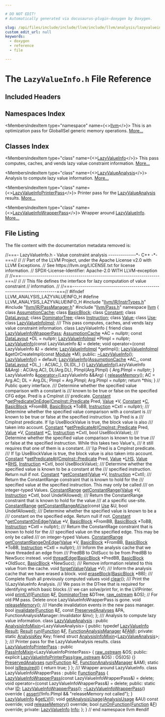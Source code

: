 ```yaml
---

# DO NOT EDIT!
# Automatically generated via docusaurus-plugin-doxygen by Doxygen.

slug: /api/files/include/include/llvm/include/llvm/analysis/lazyvalueinfo-h
custom_edit_url: null
keywords:
  - doxygen
  - reference
  - file

---
```





# The `LazyValueInfo.h` File Reference

<DoxygenPage pluginConfig={pluginConfig}>



## Included Headers

<IncludesList>
<IncludesListItem
  filePath="llvm/IR/InstrTypes.h"
  permalink="/docs/api/files/include/include/llvm/include/llvm/ir/instrtypes-h"
  isLocal="true" />
<IncludesListItem
  filePath="llvm/IR/PassManager.h"
  permalink="/docs/api/files/include/include/llvm/include/llvm/ir/passmanager-h"
  isLocal="true" />
<IncludesListItem
  filePath="llvm/Pass.h"
  permalink="/docs/api/files/include/include/llvm/pass-h"
  isLocal="true" />
</IncludesList>

## Namespaces Index

<MembersIndex>

<MembersIndexItem
  type="namespace"
  name={<><a href="/docs/api/namespaces/llvm">llvm</a></>}>
This is an optimization pass for GlobalISel generic memory operations. <a href="/docs/api/namespaces/llvm/#details">More...</a>
</MembersIndexItem>

</MembersIndex>

## Classes Index

<MembersIndex>

<MembersIndexItem
  type="class"
  name={<><a href="/docs/api/classes/llvm/lazyvalueinfo">LazyValueInfo</a></>}>
This pass computes, caches, and vends lazy value constraint information. <a href="/docs/api/classes/llvm/lazyvalueinfo/#details">More...</a>
</MembersIndexItem>

<MembersIndexItem
  type="class"
  name={<><a href="/docs/api/classes/llvm/lazyvalueanalysis">LazyValueAnalysis</a></>}>
Analysis to compute lazy value information. <a href="/docs/api/classes/llvm/lazyvalueanalysis/#details">More...</a>
</MembersIndexItem>

<MembersIndexItem
  type="class"
  name={<><a href="/docs/api/classes/llvm/lazyvalueinfoprinterpass">LazyValueInfoPrinterPass</a></>}>
Printer pass for the <a href="/docs/api/classes/llvm/lazyvalueanalysis">LazyValueAnalysis</a> results. <a href="/docs/api/classes/llvm/lazyvalueinfoprinterpass/#details">More...</a>
</MembersIndexItem>

<MembersIndexItem
  type="class"
  name={<><a href="/docs/api/classes/llvm/lazyvalueinfowrapperpass">LazyValueInfoWrapperPass</a></>}>
Wrapper around <a href="/docs/api/classes/llvm/lazyvalueinfo">LazyValueInfo</a>. <a href="/docs/api/classes/llvm/lazyvalueinfowrapperpass/#details">More...</a>
</MembersIndexItem>

</MembersIndex>


## File Listing

The file content with the documentation metadata removed is:

<ProgramListing>

<Link id="l00001" /><CodeLine lineNumber="1"><span class="doxyHighlightComment">//===- LazyValueInfo.h - Value constraint analysis --------------&#42;- C++ -&#42;-===//</span></CodeLine>
<Link id="l00002" /><CodeLine lineNumber="2"><span class="doxyHighlightComment">//</span></CodeLine>
<Link id="l00003" /><CodeLine lineNumber="3"><span class="doxyHighlightComment">// Part of the LLVM Project, under the Apache License v2.0 with LLVM Exceptions.</span></CodeLine>
<Link id="l00004" /><CodeLine lineNumber="4"><span class="doxyHighlightComment">// See https://llvm.org/LICENSE.txt for license information.</span></CodeLine>
<Link id="l00005" /><CodeLine lineNumber="5"><span class="doxyHighlightComment">// SPDX-License-Identifier: Apache-2.0 WITH LLVM-exception</span></CodeLine>
<Link id="l00006" /><CodeLine lineNumber="6"><span class="doxyHighlightComment">//</span></CodeLine>
<Link id="l00007" /><CodeLine lineNumber="7"><span class="doxyHighlightComment">//===----------------------------------------------------------------------===//</span></CodeLine>
<Link id="l00008" /><CodeLine lineNumber="8"><span class="doxyHighlightComment">//</span></CodeLine>
<Link id="l00009" /><CodeLine lineNumber="9"><span class="doxyHighlightComment">// This file defines the interface for lazy computation of value constraint</span></CodeLine>
<Link id="l00010" /><CodeLine lineNumber="10"><span class="doxyHighlightComment">// information.</span></CodeLine>
<Link id="l00011" /><CodeLine lineNumber="11"><span class="doxyHighlightComment">//</span></CodeLine>
<Link id="l00012" /><CodeLine lineNumber="12"><span class="doxyHighlightComment">//===----------------------------------------------------------------------===//</span></CodeLine>
<Link id="l00013" /><CodeLine lineNumber="13"></CodeLine>
<Link id="l00014" /><CodeLine lineNumber="14"><span class="doxyHighlightPreprocessor">#ifndef LLVM&#95;ANALYSIS&#95;LAZYVALUEINFO&#95;H</span></CodeLine>
<Link id="l00015" /><CodeLine lineNumber="15"><span class="doxyHighlightPreprocessor">#define LLVM&#95;ANALYSIS&#95;LAZYVALUEINFO&#95;H</span></CodeLine>
<Link id="l00016" /><CodeLine lineNumber="16"></CodeLine>
<Link id="l00017" /><CodeLine lineNumber="17"><span class="doxyHighlightPreprocessor">#include &quot;<a href="/docs/api/files/include/include/llvm/include/llvm/ir/instrtypes-h">llvm/IR/InstrTypes.h</a>&quot;</span></CodeLine>
<Link id="l00018" /><CodeLine lineNumber="18"><span class="doxyHighlightPreprocessor">#include &quot;<a href="/docs/api/files/include/include/llvm/include/llvm/ir/passmanager-h">llvm/IR/PassManager.h</a>&quot;</span></CodeLine>
<Link id="l00019" /><CodeLine lineNumber="19"><span class="doxyHighlightPreprocessor">#include &quot;<a href="/docs/api/files/include/include/llvm/pass-h">llvm/Pass.h</a>&quot;</span></CodeLine>
<Link id="l00020" /><CodeLine lineNumber="20"></CodeLine>
<Link id="l00021" /><CodeLine lineNumber="21"><span class="doxyHighlightKeyword">namespace </span><span class="doxyHighlight"><a href="/docs/api/namespaces/llvm">llvm</a> &#123;</span></CodeLine>
<Link id="l00022" /><CodeLine lineNumber="22"><span class="doxyHighlight">  </span><span class="doxyHighlightKeyword">class </span><span class="doxyHighlight"><a href="/docs/api/classes/llvm/assumptioncache">AssumptionCache</a>;</span></CodeLine>
<Link id="l00023" /><CodeLine lineNumber="23"><span class="doxyHighlight">  </span><span class="doxyHighlightKeyword">class </span><span class="doxyHighlight"><a href="/docs/api/classes/llvm/basicblock">BasicBlock</a>;</span></CodeLine>
<Link id="l00024" /><CodeLine lineNumber="24"><span class="doxyHighlight">  </span><span class="doxyHighlightKeyword">class </span><span class="doxyHighlight"><a href="/docs/api/classes/llvm/constant">Constant</a>;</span></CodeLine>
<Link id="l00025" /><CodeLine lineNumber="25"><span class="doxyHighlight">  </span><span class="doxyHighlightKeyword">class </span><span class="doxyHighlight"><a href="/docs/api/classes/llvm/datalayout">DataLayout</a>;</span></CodeLine>
<Link id="l00026" /><CodeLine lineNumber="26"><span class="doxyHighlight">  </span><span class="doxyHighlightKeyword">class </span><span class="doxyHighlight"><a href="/docs/api/classes/llvm/dominatortree">DominatorTree</a>;</span></CodeLine>
<Link id="l00027" /><CodeLine lineNumber="27"><span class="doxyHighlight">  </span><span class="doxyHighlightKeyword">class </span><span class="doxyHighlight"><a href="/docs/api/classes/llvm/instruction">Instruction</a>;</span></CodeLine>
<Link id="l00028" /><CodeLine lineNumber="28"><span class="doxyHighlight">  </span><span class="doxyHighlightKeyword">class </span><span class="doxyHighlight"><a href="/docs/api/classes/llvm/value">Value</a>;</span></CodeLine>
<Link id="l00029" /><CodeLine lineNumber="29"><span class="doxyHighlight">  </span><span class="doxyHighlightKeyword">class </span><span class="doxyHighlight"><a href="/docs/api/classes/llvm/use">Use</a>;</span></CodeLine>
<Link id="l00030" /><CodeLine lineNumber="30"><span class="doxyHighlight">  </span><span class="doxyHighlightKeyword">class </span><span class="doxyHighlight"><a href="/docs/api/classes/llvm/lazyvalueinfoimpl">LazyValueInfoImpl</a>;</span></CodeLine>
<Link id="l00031" /><CodeLine lineNumber="31"><span class="doxyHighlightComment">  /// This pass computes, caches, and vends lazy value constraint information.</span></CodeLine>
<Link id="l00032" /><CodeLine lineNumber="32" lineLink="/docs/api/classes/llvm/lazyvalueinfo"><span class="doxyHighlight">  </span><span class="doxyHighlightKeyword">class </span><span class="doxyHighlight">LazyValueInfo &#123;</span></CodeLine>
<Link id="l00033" /><CodeLine lineNumber="33" lineLink="/docs/api/classes/llvm/lazyvalueinfo/#ab66e665e7119b7440e0c7d03a270afe8"><span class="doxyHighlight">    </span><span class="doxyHighlightKeyword">friend</span><span class="doxyHighlight"> </span><span class="doxyHighlightKeyword">class </span><span class="doxyHighlight"><a href="/docs/api/classes/llvm/lazyvalueinfo/#ab66e665e7119b7440e0c7d03a270afe8">LazyValueInfoWrapperPass</a>;</span></CodeLine>
<Link id="l00034" /><CodeLine lineNumber="34"><span class="doxyHighlight">    <a href="/docs/api/classes/llvm/assumptioncache">AssumptionCache</a> &#42;AC = </span><span class="doxyHighlightKeyword">nullptr</span><span class="doxyHighlight">;</span></CodeLine>
<Link id="l00035" /><CodeLine lineNumber="35"><span class="doxyHighlight">    </span><span class="doxyHighlightKeyword">const</span><span class="doxyHighlight"> <a href="/docs/api/classes/llvm/datalayout">DataLayout</a> &#42;DL = </span><span class="doxyHighlightKeyword">nullptr</span><span class="doxyHighlight">;</span></CodeLine>
<Link id="l00036" /><CodeLine lineNumber="36"><span class="doxyHighlight">    <a href="/docs/api/classes/llvm/lazyvalueinfoimpl">LazyValueInfoImpl</a> &#42;PImpl = </span><span class="doxyHighlightKeyword">nullptr</span><span class="doxyHighlight">;</span></CodeLine>
<Link id="l00037" /><CodeLine lineNumber="37"><span class="doxyHighlight">    <a href="/docs/api/classes/llvm/lazyvalueinfo/#aa3d4fcece53c6dac2991a8a201442f8d">LazyValueInfo</a>(</span><span class="doxyHighlightKeyword">const</span><span class="doxyHighlight"> LazyValueInfo &amp;) = </span><span class="doxyHighlightKeyword">delete</span><span class="doxyHighlight">;</span></CodeLine>
<Link id="l00038" /><CodeLine lineNumber="38"><span class="doxyHighlight">    </span><span class="doxyHighlightKeywordType">void</span><span class="doxyHighlight"> operator=(</span><span class="doxyHighlightKeyword">const</span><span class="doxyHighlight"> LazyValueInfo &amp;) = </span><span class="doxyHighlightKeyword">delete</span><span class="doxyHighlight">;</span></CodeLine>
<Link id="l00039" /><CodeLine lineNumber="39"></CodeLine>
<Link id="l00040" /><CodeLine lineNumber="40"><span class="doxyHighlight">    <a href="/docs/api/classes/llvm/lazyvalueinfoimpl">LazyValueInfoImpl</a> &#42;getImpl();</span></CodeLine>
<Link id="l00041" /><CodeLine lineNumber="41"><span class="doxyHighlight">    <a href="/docs/api/classes/llvm/lazyvalueinfoimpl">LazyValueInfoImpl</a> &amp;getOrCreateImpl(</span><span class="doxyHighlightKeyword">const</span><span class="doxyHighlight"> <a href="/docs/api/classes/llvm/module">Module</a> &#42;M);</span></CodeLine>
<Link id="l00042" /><CodeLine lineNumber="42"></CodeLine>
<Link id="l00043" /><CodeLine lineNumber="43"><span class="doxyHighlight">  </span><span class="doxyHighlightKeyword">public</span><span class="doxyHighlight">:</span></CodeLine>
<Link id="l00044" /><CodeLine lineNumber="44"><span class="doxyHighlight">    <a href="/docs/api/classes/llvm/lazyvalueinfo/#add1198ec23aa2d3e13ac75782d5003d8">~LazyValueInfo</a>();</span></CodeLine>
<Link id="l00045" /><CodeLine lineNumber="45" lineLink="/docs/api/classes/llvm/lazyvalueinfo/#aa3d4fcece53c6dac2991a8a201442f8d"><span class="doxyHighlight">    <a href="/docs/api/classes/llvm/lazyvalueinfo/#aa3d4fcece53c6dac2991a8a201442f8d">LazyValueInfo</a>() = </span><span class="doxyHighlightKeywordFlow">default</span><span class="doxyHighlight">;</span></CodeLine>
<Link id="l00046" /><CodeLine lineNumber="46" lineLink="/docs/api/classes/llvm/lazyvalueinfo/#a1663f39f9bc1e55895e78b9971aaa7f5"><span class="doxyHighlight">    <a href="/docs/api/classes/llvm/lazyvalueinfo/#a1663f39f9bc1e55895e78b9971aaa7f5">LazyValueInfo</a>(<a href="/docs/api/classes/llvm/assumptioncache">AssumptionCache</a> &#42;AC&#95;, </span><span class="doxyHighlightKeyword">const</span><span class="doxyHighlight"> <a href="/docs/api/classes/llvm/datalayout">DataLayout</a> &#42;DL&#95;)</span></CodeLine>
<Link id="l00047" /><CodeLine lineNumber="47"><span class="doxyHighlight">        : AC(AC&#95;), DL(DL&#95;) &#123;&#125;</span></CodeLine>
<Link id="l00048" /><CodeLine lineNumber="48" lineLink="/docs/api/classes/llvm/lazyvalueinfo/#a250e2c308ef8ff25bd774a62ee6255f4"><span class="doxyHighlight">    <a href="/docs/api/classes/llvm/lazyvalueinfo/#a250e2c308ef8ff25bd774a62ee6255f4">LazyValueInfo</a>(LazyValueInfo &amp;&amp;Arg)</span></CodeLine>
<Link id="l00049" /><CodeLine lineNumber="49"><span class="doxyHighlight">        : AC(Arg.AC), DL(Arg.DL), PImpl(Arg.PImpl) &#123;</span></CodeLine>
<Link id="l00050" /><CodeLine lineNumber="50"><span class="doxyHighlight">      Arg.PImpl = </span><span class="doxyHighlightKeyword">nullptr</span><span class="doxyHighlight">;</span></CodeLine>
<Link id="l00051" /><CodeLine lineNumber="51"><span class="doxyHighlight">    &#125;</span></CodeLine>
<Link id="l00052" /><CodeLine lineNumber="52" lineLink="/docs/api/classes/llvm/lazyvalueinfo/#a03cdbdc56c6233d8da1efbc253815168"><span class="doxyHighlight">    LazyValueInfo &amp;<a href="/docs/api/classes/llvm/lazyvalueinfo/#a03cdbdc56c6233d8da1efbc253815168">operator=</a>(LazyValueInfo &amp;&amp;Arg) &#123;</span></CodeLine>
<Link id="l00053" /><CodeLine lineNumber="53"><span class="doxyHighlight">      <a href="/docs/api/classes/llvm/lazyvalueinfo/#a308f229a14ee4bee15e17765ff4305d4">releaseMemory</a>();</span></CodeLine>
<Link id="l00054" /><CodeLine lineNumber="54"><span class="doxyHighlight">      AC = Arg.AC;</span></CodeLine>
<Link id="l00055" /><CodeLine lineNumber="55"><span class="doxyHighlight">      DL = Arg.DL;</span></CodeLine>
<Link id="l00056" /><CodeLine lineNumber="56"><span class="doxyHighlight">      PImpl = Arg.PImpl;</span></CodeLine>
<Link id="l00057" /><CodeLine lineNumber="57"><span class="doxyHighlight">      Arg.PImpl = </span><span class="doxyHighlightKeyword">nullptr</span><span class="doxyHighlight">;</span></CodeLine>
<Link id="l00058" /><CodeLine lineNumber="58"><span class="doxyHighlight">      </span><span class="doxyHighlightKeywordFlow">return</span><span class="doxyHighlight"> &#42;</span><span class="doxyHighlightKeyword">this</span><span class="doxyHighlight">;</span></CodeLine>
<Link id="l00059" /><CodeLine lineNumber="59"><span class="doxyHighlight">    &#125;</span></CodeLine>
<Link id="l00060" /><CodeLine lineNumber="60"></CodeLine>
<Link id="l00061" /><CodeLine lineNumber="61"><span class="doxyHighlight">    </span><span class="doxyHighlightComment">// Public query interface.</span></CodeLine>
<Link id="l00062" /><CodeLine lineNumber="62"></CodeLine>
<Link id="l00063" /><CodeLine lineNumber="63"><span class="doxyHighlightComment">    /// Determine whether the specified value comparison with a constant is</span></CodeLine>
<Link id="l00064" /><CodeLine lineNumber="64"><span class="doxyHighlightComment">    /// known to be true or false on the specified CFG edge. Pred is a CmpInst</span></CodeLine>
<Link id="l00065" /><CodeLine lineNumber="65"><span class="doxyHighlightComment">    /// predicate.</span></CodeLine>
<Link id="l00066" /><CodeLine lineNumber="66"><span class="doxyHighlight">    <a href="/docs/api/classes/llvm/constant">Constant</a> &#42;<a href="/docs/api/classes/llvm/lazyvalueinfo/#a30223a7e41ce3064f9d85b3fe3ee7005">getPredicateOnEdge</a>(<a href="/docs/api/classes/llvm/cmpinst/#a2be3583dac92a031fa1458d4d992c78b">CmpInst::Predicate</a> Pred, <a href="/docs/api/classes/llvm/value">Value</a> &#42;V, <a href="/docs/api/classes/llvm/constant">Constant</a> &#42;<a href="/docs/api/namespaces/llvm/callingconv/#ac6aa1387c4375260e2468eb5a77fdb4cafd841a49aec1539bc88abc8ff9e170fb">C</a>,</span></CodeLine>
<Link id="l00067" /><CodeLine lineNumber="67"><span class="doxyHighlight">                                 <a href="/docs/api/classes/llvm/basicblock">BasicBlock</a> &#42;FromBB, <a href="/docs/api/classes/llvm/basicblock">BasicBlock</a> &#42;ToBB,</span></CodeLine>
<Link id="l00068" /><CodeLine lineNumber="68"><span class="doxyHighlight">                                 <a href="/docs/api/classes/llvm/instruction">Instruction</a> &#42;CxtI = </span><span class="doxyHighlightKeyword">nullptr</span><span class="doxyHighlight">);</span></CodeLine>
<Link id="l00069" /><CodeLine lineNumber="69"></CodeLine>
<Link id="l00070" /><CodeLine lineNumber="70"><span class="doxyHighlightComment">    /// Determine whether the specified value comparison with a constant is</span></CodeLine>
<Link id="l00071" /><CodeLine lineNumber="71"><span class="doxyHighlightComment">    /// known to be true or false at the specified instruction. \\p Pred is a</span></CodeLine>
<Link id="l00072" /><CodeLine lineNumber="72"><span class="doxyHighlightComment">    /// CmpInst predicate. If \\p UseBlockValue is true, the block value is also</span></CodeLine>
<Link id="l00073" /><CodeLine lineNumber="73"><span class="doxyHighlightComment">    /// taken into account.</span></CodeLine>
<Link id="l00074" /><CodeLine lineNumber="74"><span class="doxyHighlight">    <a href="/docs/api/classes/llvm/constant">Constant</a> &#42;<a href="/docs/api/classes/llvm/lazyvalueinfo/#ad10df0e6ccca0fc951b845e3a007e385">getPredicateAt</a>(<a href="/docs/api/classes/llvm/cmpinst/#a2be3583dac92a031fa1458d4d992c78b">CmpInst::Predicate</a> Pred, <a href="/docs/api/classes/llvm/value">Value</a> &#42;V, <a href="/docs/api/classes/llvm/constant">Constant</a> &#42;<a href="/docs/api/namespaces/llvm/callingconv/#ac6aa1387c4375260e2468eb5a77fdb4cafd841a49aec1539bc88abc8ff9e170fb">C</a>,</span></CodeLine>
<Link id="l00075" /><CodeLine lineNumber="75"><span class="doxyHighlight">                             <a href="/docs/api/classes/llvm/instruction">Instruction</a> &#42;CxtI, </span><span class="doxyHighlightKeywordType">bool</span><span class="doxyHighlight"> UseBlockValue);</span></CodeLine>
<Link id="l00076" /><CodeLine lineNumber="76"></CodeLine>
<Link id="l00077" /><CodeLine lineNumber="77"><span class="doxyHighlightComment">    /// Determine whether the specified value comparison is known to be true</span></CodeLine>
<Link id="l00078" /><CodeLine lineNumber="78"><span class="doxyHighlightComment">    /// or false at the specified instruction. While this takes two Value&#39;s,</span></CodeLine>
<Link id="l00079" /><CodeLine lineNumber="79"><span class="doxyHighlightComment">    /// it still requires that one of them is a constant.</span></CodeLine>
<Link id="l00080" /><CodeLine lineNumber="80"><span class="doxyHighlightComment">    /// \\p Pred is a CmpInst predicate.</span></CodeLine>
<Link id="l00081" /><CodeLine lineNumber="81"><span class="doxyHighlightComment">    /// If \\p UseBlockValue is true, the block value is also taken into account.</span></CodeLine>
<Link id="l00082" /><CodeLine lineNumber="82"><span class="doxyHighlight">    <a href="/docs/api/classes/llvm/constant">Constant</a> &#42;<a href="/docs/api/classes/llvm/lazyvalueinfo/#ad10df0e6ccca0fc951b845e3a007e385">getPredicateAt</a>(<a href="/docs/api/classes/llvm/cmpinst/#a2be3583dac92a031fa1458d4d992c78b">CmpInst::Predicate</a> Pred, <a href="/docs/api/classes/llvm/value">Value</a> &#42;<a href="/docs/api/files/lib/lib/target/lib/target/x86/x86partialreduction-cpp/#a9e1483f7215664a2315c53c3558d9a8d">LHS</a>, <a href="/docs/api/classes/llvm/value">Value</a> &#42;<a href="/docs/api/files/lib/lib/target/lib/target/x86/x86partialreduction-cpp/#a87b8bfbbe9d8f7146d7f20a5fb42efd0">RHS</a>,</span></CodeLine>
<Link id="l00083" /><CodeLine lineNumber="83"><span class="doxyHighlight">                             <a href="/docs/api/classes/llvm/instruction">Instruction</a> &#42;CxtI, </span><span class="doxyHighlightKeywordType">bool</span><span class="doxyHighlight"> UseBlockValue);</span></CodeLine>
<Link id="l00084" /><CodeLine lineNumber="84"></CodeLine>
<Link id="l00085" /><CodeLine lineNumber="85"><span class="doxyHighlightComment">    /// Determine whether the specified value is known to be a constant at the</span></CodeLine>
<Link id="l00086" /><CodeLine lineNumber="86"><span class="doxyHighlightComment">    /// specified instruction. Return null if not.</span></CodeLine>
<Link id="l00087" /><CodeLine lineNumber="87"><span class="doxyHighlight">    <a href="/docs/api/classes/llvm/constant">Constant</a> &#42;<a href="/docs/api/classes/llvm/lazyvalueinfo/#a8da33528c75f7337a0a4b87118c63340">getConstant</a>(<a href="/docs/api/classes/llvm/value">Value</a> &#42;V, <a href="/docs/api/classes/llvm/instruction">Instruction</a> &#42;CxtI);</span></CodeLine>
<Link id="l00088" /><CodeLine lineNumber="88"></CodeLine>
<Link id="l00089" /><CodeLine lineNumber="89"><span class="doxyHighlightComment">    /// Return the ConstantRange constraint that is known to hold for the</span></CodeLine>
<Link id="l00090" /><CodeLine lineNumber="90"><span class="doxyHighlightComment">    /// specified value at the specified instruction. This may only be called</span></CodeLine>
<Link id="l00091" /><CodeLine lineNumber="91"><span class="doxyHighlightComment">    /// on integer-typed Values.</span></CodeLine>
<Link id="l00092" /><CodeLine lineNumber="92"><span class="doxyHighlight">    <a href="/docs/api/classes/llvm/constantrange">ConstantRange</a> <a href="/docs/api/classes/llvm/lazyvalueinfo/#a250c3d5c704c7c596ec914c18c40fbc2">getConstantRange</a>(<a href="/docs/api/classes/llvm/value">Value</a> &#42;V, <a href="/docs/api/classes/llvm/instruction">Instruction</a> &#42;CxtI,</span></CodeLine>
<Link id="l00093" /><CodeLine lineNumber="93"><span class="doxyHighlight">                                   </span><span class="doxyHighlightKeywordType">bool</span><span class="doxyHighlight"> UndefAllowed);</span></CodeLine>
<Link id="l00094" /><CodeLine lineNumber="94"></CodeLine>
<Link id="l00095" /><CodeLine lineNumber="95"><span class="doxyHighlightComment">    /// Return the ConstantRange constraint that is known to hold for the value</span></CodeLine>
<Link id="l00096" /><CodeLine lineNumber="96"><span class="doxyHighlightComment">    /// at a specific use-site.</span></CodeLine>
<Link id="l00097" /><CodeLine lineNumber="97"><span class="doxyHighlight">    <a href="/docs/api/classes/llvm/constantrange">ConstantRange</a> <a href="/docs/api/classes/llvm/lazyvalueinfo/#a1ecd1ab10f1256c5bee58550b3b669c6">getConstantRangeAtUse</a>(</span><span class="doxyHighlightKeyword">const</span><span class="doxyHighlight"> <a href="/docs/api/classes/llvm/use">Use</a> &amp;U, </span><span class="doxyHighlightKeywordType">bool</span><span class="doxyHighlight"> UndefAllowed);</span></CodeLine>
<Link id="l00098" /><CodeLine lineNumber="98"></CodeLine>
<Link id="l00099" /><CodeLine lineNumber="99"><span class="doxyHighlightComment">    /// Determine whether the specified value is known to be a</span></CodeLine>
<Link id="l00100" /><CodeLine lineNumber="100"><span class="doxyHighlightComment">    /// constant on the specified edge.  Return null if not.</span></CodeLine>
<Link id="l00101" /><CodeLine lineNumber="101"><span class="doxyHighlight">    <a href="/docs/api/classes/llvm/constant">Constant</a> &#42;<a href="/docs/api/classes/llvm/lazyvalueinfo/#a4185eb721dbdc35f95d06445db6ad5e8">getConstantOnEdge</a>(<a href="/docs/api/classes/llvm/value">Value</a> &#42;V, <a href="/docs/api/classes/llvm/basicblock">BasicBlock</a> &#42;FromBB, <a href="/docs/api/classes/llvm/basicblock">BasicBlock</a> &#42;ToBB,</span></CodeLine>
<Link id="l00102" /><CodeLine lineNumber="102"><span class="doxyHighlight">                                <a href="/docs/api/classes/llvm/instruction">Instruction</a> &#42;CxtI = </span><span class="doxyHighlightKeyword">nullptr</span><span class="doxyHighlight">);</span></CodeLine>
<Link id="l00103" /><CodeLine lineNumber="103"></CodeLine>
<Link id="l00104" /><CodeLine lineNumber="104"><span class="doxyHighlightComment">    /// Return the ConstantRage constraint that is known to hold for the</span></CodeLine>
<Link id="l00105" /><CodeLine lineNumber="105"><span class="doxyHighlightComment">    /// specified value on the specified edge. This may be only be called</span></CodeLine>
<Link id="l00106" /><CodeLine lineNumber="106"><span class="doxyHighlightComment">    /// on integer-typed Values.</span></CodeLine>
<Link id="l00107" /><CodeLine lineNumber="107"><span class="doxyHighlight">    <a href="/docs/api/classes/llvm/constantrange">ConstantRange</a> <a href="/docs/api/classes/llvm/lazyvalueinfo/#a6682d705e47b188e795f7f41a0cc6896">getConstantRangeOnEdge</a>(<a href="/docs/api/classes/llvm/value">Value</a> &#42;V, <a href="/docs/api/classes/llvm/basicblock">BasicBlock</a> &#42;FromBB,</span></CodeLine>
<Link id="l00108" /><CodeLine lineNumber="108"><span class="doxyHighlight">                                         <a href="/docs/api/classes/llvm/basicblock">BasicBlock</a> &#42;ToBB,</span></CodeLine>
<Link id="l00109" /><CodeLine lineNumber="109"><span class="doxyHighlight">                                         <a href="/docs/api/classes/llvm/instruction">Instruction</a> &#42;CxtI = </span><span class="doxyHighlightKeyword">nullptr</span><span class="doxyHighlight">);</span></CodeLine>
<Link id="l00110" /><CodeLine lineNumber="110"></CodeLine>
<Link id="l00111" /><CodeLine lineNumber="111"><span class="doxyHighlightComment">    /// Inform the analysis cache that we have threaded an edge from</span></CodeLine>
<Link id="l00112" /><CodeLine lineNumber="112"><span class="doxyHighlightComment">    /// PredBB to OldSucc to be from PredBB to NewSucc instead.</span></CodeLine>
<Link id="l00113" /><CodeLine lineNumber="113"><span class="doxyHighlight">    </span><span class="doxyHighlightKeywordType">void</span><span class="doxyHighlight"> <a href="/docs/api/classes/llvm/lazyvalueinfo/#a2d8882611ee8586792f878c7e5d887d7">threadEdge</a>(<a href="/docs/api/classes/llvm/basicblock">BasicBlock</a> &#42;PredBB, <a href="/docs/api/classes/llvm/basicblock">BasicBlock</a> &#42;OldSucc,</span></CodeLine>
<Link id="l00114" /><CodeLine lineNumber="114"><span class="doxyHighlight">                    <a href="/docs/api/classes/llvm/basicblock">BasicBlock</a> &#42;NewSucc);</span></CodeLine>
<Link id="l00115" /><CodeLine lineNumber="115"></CodeLine>
<Link id="l00116" /><CodeLine lineNumber="116"><span class="doxyHighlightComment">    /// Remove information related to this value from the cache.</span></CodeLine>
<Link id="l00117" /><CodeLine lineNumber="117"><span class="doxyHighlight">    </span><span class="doxyHighlightKeywordType">void</span><span class="doxyHighlight"> <a href="/docs/api/classes/llvm/lazyvalueinfo/#a92729d52cb73005cc1958e9f13d7e419">forgetValue</a>(<a href="/docs/api/classes/llvm/value">Value</a> &#42;V);</span></CodeLine>
<Link id="l00118" /><CodeLine lineNumber="118"></CodeLine>
<Link id="l00119" /><CodeLine lineNumber="119"><span class="doxyHighlightComment">    /// Inform the analysis cache that we have erased a block.</span></CodeLine>
<Link id="l00120" /><CodeLine lineNumber="120"><span class="doxyHighlight">    </span><span class="doxyHighlightKeywordType">void</span><span class="doxyHighlight"> <a href="/docs/api/classes/llvm/lazyvalueinfo/#a18a487981cb352f48a5328f9dfa39390">eraseBlock</a>(<a href="/docs/api/classes/llvm/basicblock">BasicBlock</a> &#42;BB);</span></CodeLine>
<Link id="l00121" /><CodeLine lineNumber="121"></CodeLine>
<Link id="l00122" /><CodeLine lineNumber="122"><span class="doxyHighlightComment">    /// Complete flush all previously computed values</span></CodeLine>
<Link id="l00123" /><CodeLine lineNumber="123"><span class="doxyHighlight">    </span><span class="doxyHighlightKeywordType">void</span><span class="doxyHighlight"> <a href="/docs/api/classes/llvm/lazyvalueinfo/#accd67e3237b616c6fd136e92031cdf48">clear</a>();</span></CodeLine>
<Link id="l00124" /><CodeLine lineNumber="124"></CodeLine>
<Link id="l00125" /><CodeLine lineNumber="125"><span class="doxyHighlightComment">    /// Print the \\LazyValueInfo Analysis.</span></CodeLine>
<Link id="l00126" /><CodeLine lineNumber="126"><span class="doxyHighlightComment">    /// We pass in the DTree that is required for identifying which basic blocks</span></CodeLine>
<Link id="l00127" /><CodeLine lineNumber="127"><span class="doxyHighlightComment">    /// we can solve/print for, in the LVIPrinter.</span></CodeLine>
<Link id="l00128" /><CodeLine lineNumber="128"><span class="doxyHighlight">    </span><span class="doxyHighlightKeywordType">void</span><span class="doxyHighlight"> <a href="/docs/api/classes/llvm/lazyvalueinfo/#a8df6d420a4e99513809bdb39ca9eb035">printLVI</a>(<a href="/docs/api/classes/llvm/function">Function</a> &amp;<a href="/docs/api/files/lib/lib/support/md5-cpp/#a96d73bbd7af15cb1fc38c3f4a3bd82e9">F</a>, <a href="/docs/api/classes/llvm/dominatortree">DominatorTree</a> &amp;DTree, <a href="/docs/api/classes/llvm/raw-ostream">raw&#95;ostream</a> &amp;OS);</span></CodeLine>
<Link id="l00129" /><CodeLine lineNumber="129"></CodeLine>
<Link id="l00130" /><CodeLine lineNumber="130"><span class="doxyHighlight">    </span><span class="doxyHighlightComment">// For old PM pass. Delete once LazyValueInfoWrapperPass is gone.</span></CodeLine>
<Link id="l00131" /><CodeLine lineNumber="131"><span class="doxyHighlight">    </span><span class="doxyHighlightKeywordType">void</span><span class="doxyHighlight"> <a href="/docs/api/classes/llvm/lazyvalueinfo/#a308f229a14ee4bee15e17765ff4305d4">releaseMemory</a>();</span></CodeLine>
<Link id="l00132" /><CodeLine lineNumber="132"></CodeLine>
<Link id="l00133" /><CodeLine lineNumber="133"><span class="doxyHighlightComment">    /// Handle invalidation events in the new pass manager.</span></CodeLine>
<Link id="l00134" /><CodeLine lineNumber="134"><span class="doxyHighlight">    </span><span class="doxyHighlightKeywordType">bool</span><span class="doxyHighlight"> <a href="/docs/api/classes/llvm/lazyvalueinfo/#ae4dba96048be25f29b0ea6d715e873b2">invalidate</a>(<a href="/docs/api/classes/llvm/function">Function</a> &amp;<a href="/docs/api/files/lib/lib/support/md5-cpp/#a96d73bbd7af15cb1fc38c3f4a3bd82e9">F</a>, </span><span class="doxyHighlightKeyword">const</span><span class="doxyHighlight"> <a href="/docs/api/classes/llvm/preservedanalyses">PreservedAnalyses</a> &amp;PA,</span></CodeLine>
<Link id="l00135" /><CodeLine lineNumber="135"><span class="doxyHighlight">                    FunctionAnalysisManager::Invalidator &amp;Inv);</span></CodeLine>
<Link id="l00136" /><CodeLine lineNumber="136"><span class="doxyHighlight">  &#125;;</span></CodeLine>
<Link id="l00137" /><CodeLine lineNumber="137"></CodeLine>
<Link id="l00138" /><CodeLine lineNumber="138"><span class="doxyHighlightComment">/// Analysis to compute lazy value information.</span></CodeLine>
<Link id="l00139" /><CodeLine lineNumber="139" lineLink="/docs/api/classes/llvm/lazyvalueanalysis"><span class="doxyHighlightKeyword">class </span><span class="doxyHighlight"><a href="/docs/api/classes/llvm/lazyvalueanalysis">LazyValueAnalysis</a> : </span><span class="doxyHighlightKeyword">public</span><span class="doxyHighlight"> <a href="/docs/api/structs/llvm/analysisinfomixin">AnalysisInfoMixin</a>&lt;LazyValueAnalysis&gt; &#123;</span></CodeLine>
<Link id="l00140" /><CodeLine lineNumber="140"><span class="doxyHighlightKeyword">public</span><span class="doxyHighlight">:</span></CodeLine>
<Link id="l00141" /><CodeLine lineNumber="141" lineLink="/docs/api/classes/llvm/lazyvalueanalysis/#a391dd4b00306f20f2c13a124deeaf856"><span class="doxyHighlight">  </span><span class="doxyHighlightKeyword">typedef</span><span class="doxyHighlight"> <a href="/docs/api/classes/llvm/lazyvalueinfo">LazyValueInfo</a> <a href="/docs/api/classes/llvm/lazyvalueanalysis/#a391dd4b00306f20f2c13a124deeaf856">Result</a>;</span></CodeLine>
<Link id="l00142" /><CodeLine lineNumber="142"><span class="doxyHighlight">  <a href="/docs/api/classes/llvm/lazyvalueanalysis/#a391dd4b00306f20f2c13a124deeaf856">Result</a> <a href="/docs/api/classes/llvm/lazyvalueanalysis/#a47fb597446dc912e21892c858307fe73">run</a>(<a href="/docs/api/classes/llvm/function">Function</a> &amp;<a href="/docs/api/files/lib/lib/support/md5-cpp/#a96d73bbd7af15cb1fc38c3f4a3bd82e9">F</a>, <a href="/docs/api/namespaces/llvm/#adce09a5a0de0e3177eb00e932734af2f">FunctionAnalysisManager</a> &amp;<a href="/docs/api/files/lib/lib/passes/passbuilderbindings-cpp/#a83c7e5ca51099e4efa895791a02fb0ed">FAM</a>);</span></CodeLine>
<Link id="l00143" /><CodeLine lineNumber="143"></CodeLine>
<Link id="l00144" /><CodeLine lineNumber="144"><span class="doxyHighlightKeyword">private</span><span class="doxyHighlight">:</span></CodeLine>
<Link id="l00145" /><CodeLine lineNumber="145" lineLink="/docs/api/classes/llvm/lazyvalueanalysis/#a55ebbe6c313e4ec528917a5bf8c57524"><span class="doxyHighlight">  </span><span class="doxyHighlightKeyword">static</span><span class="doxyHighlight"> <a href="/docs/api/structs/llvm/analysiskey">AnalysisKey</a> Key;</span></CodeLine>
<Link id="l00146" /><CodeLine lineNumber="146"><span class="doxyHighlight">  </span><span class="doxyHighlightKeyword">friend</span><span class="doxyHighlight"> </span><span class="doxyHighlightKeyword">struct </span><span class="doxyHighlight"><a href="/docs/api/structs/llvm/analysisinfomixin">AnalysisInfoMixin</a>&lt;<a href="/docs/api/classes/llvm/lazyvalueanalysis">LazyValueAnalysis</a>&gt;;</span></CodeLine>
<Link id="l00147" /><CodeLine lineNumber="147"><span class="doxyHighlight">&#125;;</span></CodeLine>
<Link id="l00148" /><CodeLine lineNumber="148"></CodeLine>
<Link id="l00149" /><CodeLine lineNumber="149"><span class="doxyHighlightComment">/// Printer pass for the LazyValueAnalysis results.</span></CodeLine>
<Link id="l00150" /><CodeLine lineNumber="150" lineLink="/docs/api/classes/llvm/lazyvalueinfoprinterpass"><span class="doxyHighlightKeyword">class </span><span class="doxyHighlight"><a href="/docs/api/classes/llvm/lazyvalueinfoprinterpass/#aeccf6fe2f14f6900142ecb151314d317">LazyValueInfoPrinterPass</a></span></CodeLine>
<Link id="l00151" /><CodeLine lineNumber="151"><span class="doxyHighlight">    : </span><span class="doxyHighlightKeyword">public</span><span class="doxyHighlight"> <a href="/docs/api/structs/llvm/passinfomixin">PassInfoMixin</a>&lt;LazyValueInfoPrinterPass&gt; &#123;</span></CodeLine>
<Link id="l00152" /><CodeLine lineNumber="152"><span class="doxyHighlight">  <a href="/docs/api/classes/llvm/raw-ostream">raw&#95;ostream</a> &amp;OS;</span></CodeLine>
<Link id="l00153" /><CodeLine lineNumber="153"></CodeLine>
<Link id="l00154" /><CodeLine lineNumber="154"><span class="doxyHighlightKeyword">public</span><span class="doxyHighlight">:</span></CodeLine>
<Link id="l00155" /><CodeLine lineNumber="155" lineLink="/docs/api/classes/llvm/lazyvalueinfoprinterpass/#aeccf6fe2f14f6900142ecb151314d317"><span class="doxyHighlight">  </span><span class="doxyHighlightKeyword">explicit</span><span class="doxyHighlight"> <a href="/docs/api/classes/llvm/lazyvalueinfoprinterpass/#aeccf6fe2f14f6900142ecb151314d317">LazyValueInfoPrinterPass</a>(<a href="/docs/api/classes/llvm/raw-ostream">raw&#95;ostream</a> &amp;OS) : OS(OS) &#123;&#125;</span></CodeLine>
<Link id="l00156" /><CodeLine lineNumber="156"></CodeLine>
<Link id="l00157" /><CodeLine lineNumber="157"><span class="doxyHighlight">  <a href="/docs/api/classes/llvm/preservedanalyses">PreservedAnalyses</a> <a href="/docs/api/classes/llvm/lazyvalueinfoprinterpass/#ab0c9c93431b62e36767c973517bf1733">run</a>(<a href="/docs/api/classes/llvm/function">Function</a> &amp;<a href="/docs/api/files/lib/lib/support/md5-cpp/#a96d73bbd7af15cb1fc38c3f4a3bd82e9">F</a>, <a href="/docs/api/namespaces/llvm/#adce09a5a0de0e3177eb00e932734af2f">FunctionAnalysisManager</a> &amp;AM);</span></CodeLine>
<Link id="l00158" /><CodeLine lineNumber="158"></CodeLine>
<Link id="l00159" /><CodeLine lineNumber="159" lineLink="/docs/api/classes/llvm/lazyvalueinfoprinterpass/#a7461365b8010d5e2b8bf76a642987444"><span class="doxyHighlight">  </span><span class="doxyHighlightKeyword">static</span><span class="doxyHighlight"> </span><span class="doxyHighlightKeywordType">bool</span><span class="doxyHighlight"> <a href="/docs/api/classes/llvm/lazyvalueinfoprinterpass/#a7461365b8010d5e2b8bf76a642987444">isRequired</a>() &#123; </span><span class="doxyHighlightKeywordFlow">return</span><span class="doxyHighlight"> </span><span class="doxyHighlightKeyword">true</span><span class="doxyHighlight">; &#125;</span></CodeLine>
<Link id="l00160" /><CodeLine lineNumber="160"><span class="doxyHighlight">&#125;;</span></CodeLine>
<Link id="l00161" /><CodeLine lineNumber="161"></CodeLine>
<Link id="l00162" /><CodeLine lineNumber="162"><span class="doxyHighlightComment">/// Wrapper around LazyValueInfo.</span></CodeLine>
<Link id="l00163" /><CodeLine lineNumber="163" lineLink="/docs/api/classes/llvm/lazyvalueinfowrapperpass"><span class="doxyHighlightKeyword">class </span><span class="doxyHighlight">LazyValueInfoWrapperPass : </span><span class="doxyHighlightKeyword">public</span><span class="doxyHighlight"> <a href="/docs/api/classes/llvm/functionpass/#a7691d83e3561f781cae4ce4a01bdfa93">FunctionPass</a> &#123;</span></CodeLine>
<Link id="l00164" /><CodeLine lineNumber="164"><span class="doxyHighlight">  <a href="/docs/api/classes/llvm/lazyvalueinfowrapperpass/#ac166ee6fcd842179c721701c494a4c1b">LazyValueInfoWrapperPass</a>(</span><span class="doxyHighlightKeyword">const</span><span class="doxyHighlight"> LazyValueInfoWrapperPass&amp;) = </span><span class="doxyHighlightKeyword">delete</span><span class="doxyHighlight">;</span></CodeLine>
<Link id="l00165" /><CodeLine lineNumber="165"><span class="doxyHighlight">  </span><span class="doxyHighlightKeywordType">void</span><span class="doxyHighlight"> operator=(</span><span class="doxyHighlightKeyword">const</span><span class="doxyHighlight"> LazyValueInfoWrapperPass&amp;) = </span><span class="doxyHighlightKeyword">delete</span><span class="doxyHighlight">;</span></CodeLine>
<Link id="l00166" /><CodeLine lineNumber="166"><span class="doxyHighlightKeyword">public</span><span class="doxyHighlight">:</span></CodeLine>
<Link id="l00167" /><CodeLine lineNumber="167" lineLink="/docs/api/classes/llvm/lazyvalueinfowrapperpass/#a9a7478f9c7842016749fb683009bb376"><span class="doxyHighlight">  </span><span class="doxyHighlightKeyword">static</span><span class="doxyHighlight"> </span><span class="doxyHighlightKeywordType">char</span><span class="doxyHighlight"> <a href="/docs/api/classes/llvm/lazyvalueinfowrapperpass/#a9a7478f9c7842016749fb683009bb376">ID</a>;</span></CodeLine>
<Link id="l00168" /><CodeLine lineNumber="168"><span class="doxyHighlight">  <a href="/docs/api/classes/llvm/lazyvalueinfowrapperpass/#ac166ee6fcd842179c721701c494a4c1b">LazyValueInfoWrapperPass</a>();</span></CodeLine>
<Link id="l00169" /><CodeLine lineNumber="169" lineLink="/docs/api/classes/llvm/lazyvalueinfowrapperpass/#a4361ff26ba25a2cad11fcd340d059ac7"><span class="doxyHighlight">  <a href="/docs/api/classes/llvm/lazyvalueinfowrapperpass/#a4361ff26ba25a2cad11fcd340d059ac7">~LazyValueInfoWrapperPass</a>()</span><span class="doxyHighlightKeyword"> override </span><span class="doxyHighlight">&#123;</span></CodeLine>
<Link id="l00170" /><CodeLine lineNumber="170"><span class="doxyHighlight">    <a href="/docs/api/files/lib/lib/target/lib/target/amdgpu/silowercontrolflow-cpp/#a4868c5d81c5ccc98c47aeab6244346a0">assert</a>(!Info.PImpl &amp;&amp; </span><span class="doxyHighlightStringLiteral">&quot;releaseMemory not called&quot;</span><span class="doxyHighlight">);</span></CodeLine>
<Link id="l00171" /><CodeLine lineNumber="171"><span class="doxyHighlight">  &#125;</span></CodeLine>
<Link id="l00172" /><CodeLine lineNumber="172"></CodeLine>
<Link id="l00173" /><CodeLine lineNumber="173"><span class="doxyHighlight">  <a href="/docs/api/classes/llvm/lazyvalueinfo">LazyValueInfo</a> &amp;<a href="/docs/api/classes/llvm/lazyvalueinfowrapperpass/#abfc40c0f55309a2fd3c5165a269e29a8">getLVI</a>();</span></CodeLine>
<Link id="l00174" /><CodeLine lineNumber="174"></CodeLine>
<Link id="l00175" /><CodeLine lineNumber="175"><span class="doxyHighlight">  </span><span class="doxyHighlightKeywordType">void</span><span class="doxyHighlight"> <a href="/docs/api/classes/llvm/lazyvalueinfowrapperpass/#a88df80fe534b444c6c3a4f86af2a6e29">getAnalysisUsage</a>(<a href="/docs/api/classes/llvm/analysisusage">AnalysisUsage</a> &amp;AU) </span><span class="doxyHighlightKeyword">const override</span><span class="doxyHighlight">;</span></CodeLine>
<Link id="l00176" /><CodeLine lineNumber="176"><span class="doxyHighlight">  </span><span class="doxyHighlightKeywordType">void</span><span class="doxyHighlight"> <a href="/docs/api/classes/llvm/lazyvalueinfowrapperpass/#a288cd0e72e0b64bacd92d7e2a4d1a1ee">releaseMemory</a>() </span><span class="doxyHighlightKeyword">override</span><span class="doxyHighlight">;</span></CodeLine>
<Link id="l00177" /><CodeLine lineNumber="177"><span class="doxyHighlight">  </span><span class="doxyHighlightKeywordType">bool</span><span class="doxyHighlight"> <a href="/docs/api/classes/llvm/lazyvalueinfowrapperpass/#a154ac41453d6258a3b9f9895ba7ae35d">runOnFunction</a>(<a href="/docs/api/classes/llvm/function">Function</a> &amp;<a href="/docs/api/files/lib/lib/support/md5-cpp/#a96d73bbd7af15cb1fc38c3f4a3bd82e9">F</a>) </span><span class="doxyHighlightKeyword">override</span><span class="doxyHighlight">;</span></CodeLine>
<Link id="l00178" /><CodeLine lineNumber="178"><span class="doxyHighlightKeyword">private</span><span class="doxyHighlight">:</span></CodeLine>
<Link id="l00179" /><CodeLine lineNumber="179"><span class="doxyHighlight">  <a href="/docs/api/classes/llvm/lazyvalueinfo">LazyValueInfo</a> <a href="/docs/api/files/lib/lib/codegen/lib/codegen/globalisel/cseinfo-cpp/#a75f8a8519c2c9b30e7c06dc5e256fffa">Info</a>;</span></CodeLine>
<Link id="l00180" /><CodeLine lineNumber="180"><span class="doxyHighlight">&#125;;</span></CodeLine>
<Link id="l00181" /><CodeLine lineNumber="181"></CodeLine>
<Link id="l00182" /><CodeLine lineNumber="182"><span class="doxyHighlight">&#125;  </span><span class="doxyHighlightComment">// end namespace llvm</span></CodeLine>
<Link id="l00183" /><CodeLine lineNumber="183"></CodeLine>
<Link id="l00184" /><CodeLine lineNumber="184"><span class="doxyHighlightPreprocessor">#endif</span></CodeLine>
<Link id="l00185" /><CodeLine lineNumber="185"></CodeLine>

</ProgramListing>


</DoxygenPage>
